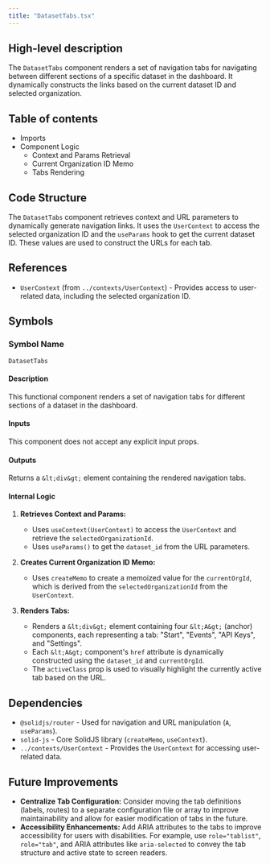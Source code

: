 ```yaml
---
title: "DatasetTabs.tsx"
---
```


## High-level description
The `DatasetTabs` component renders a set of navigation tabs for navigating between different sections of a specific dataset in the dashboard. It dynamically constructs the links based on the current dataset ID and selected organization.

## Table of contents
- Imports
- Component Logic
  - Context and Params Retrieval
  - Current Organization ID Memo
  - Tabs Rendering

## Code Structure
The `DatasetTabs` component retrieves context and URL parameters to dynamically generate navigation links. It uses the `UserContext` to access the selected organization ID and the `useParams` hook to get the current dataset ID. These values are used to construct the URLs for each tab.

## References
- `UserContext` (from `../contexts/UserContext`) - Provides access to user-related data, including the selected organization ID.

## Symbols

### Symbol Name
`DatasetTabs`

#### Description
This functional component renders a set of navigation tabs for different sections of a dataset in the dashboard.

#### Inputs
This component does not accept any explicit input props.

#### Outputs
Returns a `&lt;div&gt;` element containing the rendered navigation tabs.

#### Internal Logic
1. **Retrieves Context and Params:**
   - Uses `useContext(UserContext)` to access the `UserContext` and retrieve the `selectedOrganizationId`.
   - Uses `useParams()` to get the `dataset_id` from the URL parameters.

2. **Creates Current Organization ID Memo:**
   - Uses `createMemo` to create a memoized value for the `currentOrgId`, which is derived from the `selectedOrganizationId` from the `UserContext`.

3. **Renders Tabs:**
   - Renders a `&lt;div&gt;` element containing four `&lt;A&gt;` (anchor) components, each representing a tab: "Start", "Events", "API Keys", and "Settings".
   - Each `&lt;A&gt;` component's `href` attribute is dynamically constructed using the `dataset_id` and `currentOrgId`.
   - The `activeClass` prop is used to visually highlight the currently active tab based on the URL.

## Dependencies
- `@solidjs/router` - Used for navigation and URL manipulation (`A`, `useParams`).
- `solid-js` - Core SolidJS library (`createMemo`, `useContext`).
- `../contexts/UserContext` - Provides the `UserContext` for accessing user-related data.

## Future Improvements
- **Centralize Tab Configuration:** Consider moving the tab definitions (labels, routes) to a separate configuration file or array to improve maintainability and allow for easier modification of tabs in the future.
- **Accessibility Enhancements:** Add ARIA attributes to the tabs to improve accessibility for users with disabilities. For example, use `role="tablist"`, `role="tab"`, and ARIA attributes like `aria-selected` to convey the tab structure and active state to screen readers.

